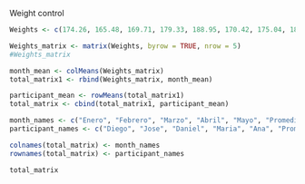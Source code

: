Weight control

```r
Weights <- c(174.26, 165.48, 169.71, 179.33, 188.95, 170.42, 175.04, 185.63, 182.91, 161.83, 187.74, 176.51, 181.42, 197.29, 177.17, 198.63, 171.35, 194.82, 190.22, 164.15, 168.76, 196.68, 199.43, 172.11, 183.65)

Weights_matrix <- matrix(Weights, byrow = TRUE, nrow = 5)
#Weights_matrix

month_mean <- colMeans(Weights_matrix)
total_matrix1 <- rbind(Weights_matrix, month_mean)

participant_mean <- rowMeans(total_matrix1)
total_matrix <- cbind(total_matrix1, participant_mean)

month_names <- c("Enero", "Febrero", "Marzo", "Abril", "Mayo", "Promedio del mes")
participant_names <- c("Diego", "Jose", "Daniel", "Maria", "Ana", "Promedio por persona")

colnames(total_matrix) <- month_names
rownames(total_matrix) <- participant_names

total_matrix

```



